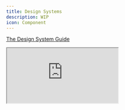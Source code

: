 ```yaml
---
title: Design Systems
description: WIP
icon: Component
---
```


[The Design System Guide](https://thedesignsystem.guide/)

<iframe
title="The Design System Guide Website"
className="mt-4 w-full h-[400px] rounded-lg"
src="https://thedesignsystem.guide/"
allowFullScreen>
</iframe>
